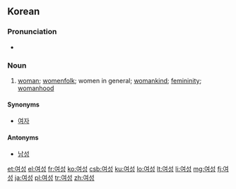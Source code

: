 ==Korean==


===Pronunciation===
* {{IPA|/jʌsʌŋ/|lang=ko}}

===Noun===
{{ko-noun|hanja=女性|rv=yeoseong}}

# [[woman]]; [[womenfolk]]; women in general; [[womankind]]; [[femininity]]; [[womanhood]]

====Synonyms====
* [[여자]]

====Antonyms====
* [[남성]]

[[et:여성]]
[[el:여성]]
[[fr:여성]]
[[ko:여성]]
[[csb:여성]]
[[ku:여성]]
[[lo:여성]]
[[lt:여성]]
[[li:여성]]
[[mg:여성]]
[[fj:여성]]
[[ja:여성]]
[[pl:여성]]
[[tr:여성]]
[[zh:여성]]